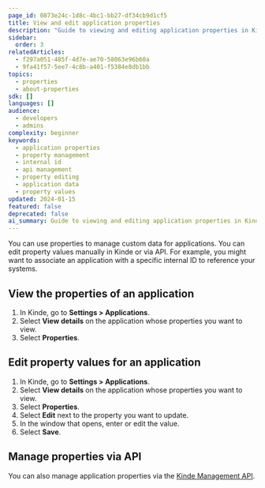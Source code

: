 ```yaml
---
page_id: 0873e24c-1d8c-4bc1-bb27-df34cb9d1cf5
title: View and edit application properties
description: "Guide to viewing and editing application properties in Kinde including manual editing and API management for application data"
sidebar:
  order: 3
relatedArticles:
  - f297a051-485f-4d7e-ae70-58063e96b60a
  - 9fa41f57-5ee7-4c8b-a401-f5384e8db1bb
topics:
  - properties
  - about-properties
sdk: []
languages: []
audience:
  - developers
  - admins
complexity: beginner
keywords:
  - application properties
  - property management
  - internal id
  - api management
  - property editing
  - application data
  - property values
updated: 2024-01-15
featured: false
deprecated: false
ai_summary: Guide to viewing and editing application properties in Kinde including manual editing and API management for application data.
---
```


You can use properties to manage custom data for applications. You can edit property values manually in Kinde or via API. For example, you might want to associate an application with a specific internal ID to reference your systems.

## View the properties of an application

1. In Kinde, go to **Settings > Applications**.
2. Select **View details** on the application whose properties you want to view.
3. Select **Properties**.

## Edit property values for an application

1. In Kinde, go to **Settings > Applications**.
2. Select **View details** on the application whose properties you want to view.
3. Select **Properties**.
4. Select **Edit** next to the property you want to update.
5. In the window that opens, enter or edit the value.
6. Select **Save**.

## Manage properties via API

You can also manage application properties via the [Kinde Management API](/kinde-apis/management#tag/properties).
